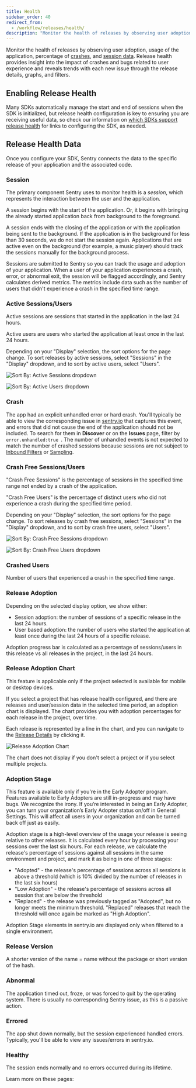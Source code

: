 ```yaml
---
title: Health
sidebar_order: 40
redirect_from:
  - /workflow/releases/health/
description: "Monitor the health of releases by observing user adoption, usage of the application, percentage of crashes, and session data."
---
```


Monitor the health of releases by observing user adoption, usage of the application, percentage of [crashes](#crash), and [session data](#session). Release health provides insight into the impact of crashes and bugs related to user experience and reveals trends with each new issue through the release details, graphs, and filters.

## Enabling Release Health

Many SDKs automatically manage the start and end of sessions when the SDK is initialized, but release health configuration is key to ensuring you are receiving useful data, so check our information on [which SDKs support release health](/product/releases/health/setup/) for links to configuring the SDK, as needed.

## Release Health Data

Once you configure your SDK, Sentry connects the data to the specific release of your application and the associated code.

### Session

The primary component Sentry uses to monitor health is a _session_, which represents the interaction between the user and the application.

A session begins with the start of the application. Or, it begins with bringing the already started application back from background to the foreground.

A session ends with the closing of the application or with the application being sent to the background. If the application is in the background for less than 30 seconds, we do not start the session again. Applications that are active even on the background (for example, a music player) should track the sessions manually for the background process.

Sessions are submitted to Sentry so you can track the usage and adoption of your application. When a user of your application experiences a crash, error, or abnormal exit, the session will be flagged accordingly, and Sentry calculates derived metrics. The metrics include data such as the number of users that didn't experience a crash in the specified time range.

### Active Sessions/Users

Active sessions are sessions that started in the application in the last 24 hours.

Active users are users who started the application at least once in the last 24 hours.

Depending on your "Display" selection, the sort options for the page change. To sort releases by active sessions, select "Sessions" in the "Display" dropdown, and to sort by active users, select "Users".

![Sort By: Active Sessions dropdown](release_active_sessions.png)

![Sort By: Active Users dropdown](release_active_users.png)

### Crash

The app had an explicit unhandled error or hard crash. You'll typically be able to view the corresponding issue in [sentry.io](https://sentry.io) that captures this event, and errors that did not cause the end of the application should not be included. To search for them in **Discover** or on the **Issues** page, filter by `error.unhandled:true `. The number of unhandled events is not expected to match the number of crashed sessions because sessions are not subject to [Inbound Filters](/product/data-management-settings/filtering/) or [Sampling](/platform-redirect/?next=/configuration/sampling/).

### Crash Free Sessions/Users

"Crash Free Sessions" is the percentage of sessions in the specified time range not ended by a crash of the application.

"Crash Free Users" is the percentage of distinct users who did not experience a crash during the specified time period.

Depending on your "Display" selection, the sort options for the page change. To sort releases by crash free sessions, select "Sessions" in the "Display" dropdown, and to sort by crash free users, select "Users".

![Sort By: Crash Free Sessions dropdown](release_crash_free_sessions.png)

![Sort By: Crash Free Users dropdown](release_crash_free_users.png)

### Crashed Users

Number of users that experienced a crash in the specified time range.

### Release Adoption

Depending on the selected display option, we show either:
- Session adoption: the number of sessions of a specific release in the last 24 hours.
- User based adoption: the number of users who started the application at least once during the last 24 hours of a specific release.

Adoption progress bar is calculated as a percentage of sessions/users in this release vs all releases in the project, in the last 24 hours.

### Release Adoption Chart

<Note>

This feature is applicable only if the project selected is available for mobile or desktop devices.

</Note>

If you select a project that has release health configured, and there are releases and user/session data in the selected time period, an adoption chart is displayed. The chart provides you with adoption percentages for each release in the project, over time.

Each release is represented by a line in the chart, and you can navigate to the [Release Details](/product/releases/health/release-details/) by clicking it.

![Release Adoption Chart](release_adoption_chart.png)

The chart does not display if you don't select a project or if you select multiple projects.


### Adoption Stage

<Note>

This feature is available only if you're in the Early Adopter program. Features available to Early Adopters are still in-progress and may have bugs. We recognize the irony. If you’re interested in being an Early Adopter, you can turn your organization’s Early Adopter status on/off in General Settings. This will affect all users in your organization and can be turned back off just as easily.

</Note>

Adoption stage is a high-level overview of the usage your release is seeing relative to other releases. It is calculated every hour by processing your sessions over the last six hours. For each release, we calculate the release's percentage of sessions against all sessions in the same environment and project, and mark it as being in one of three stages:
- "Adopted" - the release's percentage of sessions across all sessions is above a threshold (which is 10% divided by the number of releases in the last six hours)
- "Low Adoption" - the release's percentage of sessions across all session that are below the threshold
- "Replaced" -  the release was previously tagged as "Adopted", but no longer meets the minimum threshold. "Replaced" releases that reach the threshold will once again be marked as "High Adoption".


<Note>

Adoption Stage elements in sentry.io are displayed only when filtered to a single environment.

</Note>

### Release Version

A shorter version of the name = name without the package or short version of the hash.

### Abnormal

The application timed out, froze, or was forced to quit by the operating system. There is usually no corresponding Sentry issue, as this is a passive action.

### Errored

The app shut down normally, but the session experienced handled errors. Typically, you'll be able to view any issues/errors in sentry.io.

### Healthy

The session ends normally and no errors occurred during its lifetime.

Learn more on these pages:

<PageGrid />
